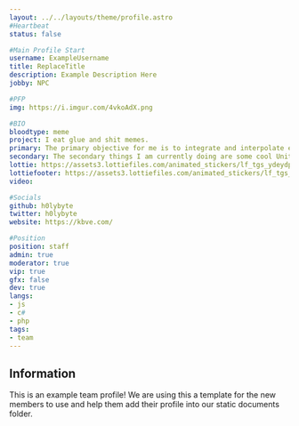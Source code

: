 ```yaml
---
layout: ../../layouts/theme/profile.astro
#Heartbeat
status: false

#Main Profile Start
username: ExampleUsername
title: ReplaceTitle
description: Example Description Here
jobby: NPC

#PFP
img: https://i.imgur.com/4vkoAdX.png

#BIO
bloodtype: meme
project: I eat glue and shit memes.
primary: The primary objective for me is to integrate and interpolate everything that goes on, all while maintaining the last braincell that I have not yet fried.
secondary: The secondary things I am currently doing are some cool Unity games for da JAM!
lottie: https://assets3.lottiefiles.com/animated_stickers/lf_tgs_ydeydp5o.json
lottiefooter: https://assets3.lottiefiles.com/animated_stickers/lf_tgs_zqktr6ot.json
video:

#Socials
github: h0lybyte
twitter: h0lybyte
website: https://kbve.com/

#Position
position: staff
admin: true
moderator: true
vip: true
gfx: false
dev: true
langs:
- js
- c#
- php
tags:
- team
---
```


## Information

This is an example team profile! We are using this a template for the new members to use and help them add their profile into our static documents folder.